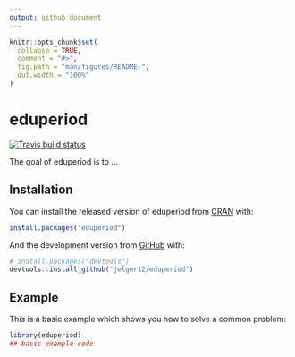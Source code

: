 ```yaml
---
output: github_document
---
```


<!-- README.md is generated from README.Rmd. Please edit that file -->

```r
knitr::opts_chunk$set(
  collapse = TRUE,
  comment = "#>",
  fig.path = "man/figures/README-",
  out.width = "100%"
)
```
# eduperiod

<!-- badges: start -->
[![Travis build status](https://travis-ci.org/jelger12/eduperiod.svg?branch=master)](https://travis-ci.org/jelger12/eduperiod)
<!-- badges: end -->

The goal of eduperiod is to ...

## Installation

You can install the released version of eduperiod from [CRAN](https://CRAN.R-project.org) with:

``` r
install.packages("eduperiod")
```

And the development version from [GitHub](https://github.com/) with:

``` r
# install.packages("devtools")
devtools::install_github("jelger12/eduperiod")
```
## Example

This is a basic example which shows you how to solve a common problem:

```r
library(eduperiod)
## basic example code
```
